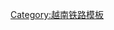 {{鐵道路線|
| 模板名稱 = 河同铁路
| 名稱 = [[河同铁路]]
| 代表色 = #ffffff
| Logo = 
| 背景顏色 = 
| 車站列表 = [[河内站|河内]] - [[龙编站|龙编]] - [[嘉林站|嘉林]] - [[安園站|安園]] - [[慈山站 (越南)|慈山]] - [[林站 (越南)|林]] - [[北宁站 (越南)|北宁]] - {{link-vi|市梂站|Ga Thị Cầu|市梂}} - {{link-vi|莲湖站 (越南)|Ga Sen Hồ|莲湖}} - [[北江站|北江]] - {{link-vi|庯壮站|Ga Phố Tráng|庯壮}} - [[克夫站|𠄳]] - {{link-vi|㺔趨站|Ga Voi Xô|㺔趨}} - {{link-vi|庯渭站|Ga Phố Vị|庯渭}} - {{link-vi|北丽站|Ga Bắc Lệ|北丽}} - {{link-vi|泷化站|Ga Sông Hòa|泷化}} - {{link-vi|枝陵站|Ga Chi Lăng|枝陵}} - {{link-vi|同煤站|Ga Đồng Mỏ|同煤}} - {{link-vi|北水站|Ga Bắc Thủy|北水}} - {{link-vi|本试站|Ga Bản Thí|本试}} - {{link-vi|安泽站|Ga Yên Trạch|安泽}} - [[谅山站|谅山]] - [[同登站|同登]] - [[凭祥站|凭祥]]（{{CHN}}[[湘桂铁路]]→）
}}<noinclude>
[[Category:越南铁路模板]]
</noinclude>